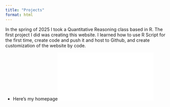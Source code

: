 ```yaml
---
title: "Projects"
format: html
---
```


In the spring of 2025 I took a Quantitative Reasoning class based in R. The first project I did was creating this website. I learned how to use R Script for the first time, create code and push it and host to Github, and create customization of the website by code. 

- Here's my homepage![Go to Home Page](index.html)
